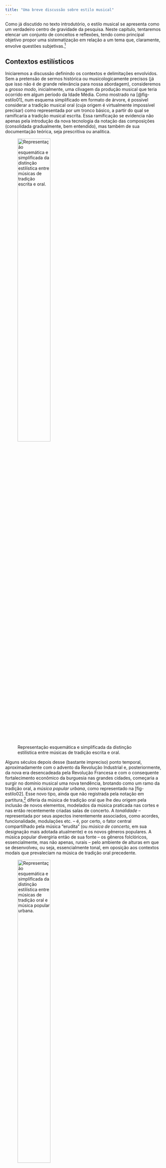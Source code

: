 ```yaml
---
title: "Uma breve discussão sobre estilo musical"
---
```


Como já discutido no texto introdutório, o estilo musical se apresenta como um verdadeiro centro de gravidade da pesquisa. Neste capítulo, tentaremos elencar um conjunto de conceitos e reflexões, tendo como principal objetivo propor uma sistematização em relação a um tema que, claramente, envolve questões subjetivas.^[Nesse sentido, recomendamos como leitura complementar o capítulo intitulado "*What is style?*" [@white-music-data, pp. 54-90], que apresenta uma abordagem aprofundada sobre a questão e com vários pontos de contato com a perspectiva deste projeto.]

## Contextos estilísticos
Iniciaremos a discussão definindo os contextos e delimitações envolvidos. Sem a pretensão de sermos histórica ou musicologicamente precisos (já que isso não é de grande relevância para nossa abordagem), consideremos a *grosso modo*, inicialmente, uma clivagem da produção musical que teria ocorrido em algum período da Idade Média. Como mostrado na [@fig-estilo01], num esquema simplificado em formato de árvore, é possível considerar a tradição musical oral (cuja origem é virtualmente impossível precisar) como representada por um tronco básico, a partir do qual se ramificaria a tradição musical escrita. Essa ramificação se evidencia não apenas pela introdução da nova tecnologia da notação das composições (consolidada gradualmente, bem entendido), mas também de sua documentação teórica, seja prescritiva ou analítica. 

![Representação esquemática e simplificada da distinção estilística entre músicas de tradição escrita e oral.](../figs/estilo-musical-01.png){width=50% #fig-estilo01}

Alguns séculos depois desse (bastante impreciso) ponto temporal, aproximadamente com o advento da Revolução Industrial e, posteriormente, da nova era desencadeada pela Revolução Francesa e com o consequente fortalecimento econômico da burguesia nas grandes cidades, começaria a surgir no domínio musical uma nova tendência, brotando como um ramo da tradição oral, a *música popular urbana*, como representado na [fig-estilo02]. Esse novo tipo, ainda que não registrada pela notação em partitura,^[Como um fenômeno bem mais recente, a produção composicional de vários setores da música popular passou a ser também registrada em partituras, o que decorreu principalmente do aumento da complexidade e da necessidade de incremento da disseminação das obras, através de publicação e comercialização. É o caso, por exemplo, do que observamos com os gêneros que viriam a formar o choro brasileiro (como a polca e o maxixe) e o jazz norte-americano (como o ragtime), já a partir da segunda metade do século XIX (fenômeno semelhante ocorreu, claro, também em outros contextos, como o do tango argentino ou de canções italianas, francesas etc.).] diferia da música de tradição oral que lhe deu origem pela inclusão de novos elementos, modelados da música praticada nas cortes e nas então recentemente criadas salas de concerto. A *tonalidade* -- representada por seus aspectos inerentemente associados, como acordes, funcionalidade, modulações etc. -- é, por certo, o fator central compartilhado pela música "erudita" (ou *música de concerto*, em sua designação mais adotada atualmente) e os novos gêneros populares. A música popular divergiria então de sua fonte -- os gêneros folclóricos, essencialmente, mas não apenas, rurais -- pelo ambiente de alturas em que se desenvolveu, ou seja, essencialmente tonal, em oposição aos contextos modais que prevaleciam na música de tradição oral precedente.

![Representação esquemática e simplificada da distinção estilística entre músicas de tradição oral e música popular urbana.](../figs/estilo-musical-02.png){width=50% #fig-estilo02}

Por outro lado, o ritmo pode ser visto como o fator principal de separação entre a música popular inicial e a música de concerto. Uma grande diversidade de configurações rítmicas -- em sua maioria, derivadas de expressões originalmente coreográficas -- começou a proliferar, dando origem ao que denominamos hoje em dia de gêneros de música popular (samba, choro, baião, jazz, rock, guajira, blues, bolero, rumba, tango, habanera etc.), incluindo seus inúmeros subgêneros. Com o passar do tempo, a divergência erudito/popular começou também a se acentuar em relação a outros aspectos da estrutura musical, surgindo especificidades que passariam a ser peculiares dos gêneros populares. É o que se observa, por exemplo, nos domínios da forma (a estrutura em 12 compassos do blues, o forma rondó do choro etc.), da instrumentação (as big bands, as exuberantes seções de percussão de escolas de samba ou da música cubana etc.) ou da harmonia (os chamados acordes "SubV", o uso de tensões harmônicas como notas estáveis etc.).

No entanto, desde seu surgimento, a nova música popular tem sido distinguida da música de concerto não apenas por suas qualidades intrinsecamente musicais (como aquelas acima mencionadas), mas também por outras questões externas (envolvendo principalmente aspectos sociais e/ou econômicos), como se pertencesse a uma "baixa" e, implicitamente, menos valorada expressão cultural. Infelizmente, parte dessa visão ainda se mantém nos meios acadêmicos, embora haja atualmente uma forte e salutar tendência para que seja superada.

## Música Popular Brasileira: uma discussão preliminar
Dando prosseguimento à presente abordagem introdutória ao tópico "estilo musical", torna-se mais prático e conveniente abandonarmos as representações em árvore e passarmos a configurar os contextos estilísticos como conjuntos, aproveitando a vantagem que esse recurso traz para a discussão, a saber, evidenciar relações de interseção e conexão entre os diferentes contextos.

Nesse sentido, a [fig-estilo03] propõe uma representação simplificada das possíveis relações de mútua influência entre as músicas populares de vários países, elegendo o Brasil como referência. Desse modo, cada contexto pode ser visto como um conjunto que intersecta o contexto brasileiro (por simplicidade, as possíveis interseções entre os conjuntos dos demais países exemplificados foram omitidas). Observe-se que a área compartilhada entre os conjuntos "Brasil" e "EUA" é bem maior do que as demais interseções, o que não é casual no esquema: historicamente, essa relação de influência (a bem da verdade, bastante assimétrica, ou seja, privilegiando o sentido exterior &rarr; interior) foi sempre muito intensa, como, por exemplo, os modismos desencadeados pelo foxtrot ou pelo rock, entre diversos outros ao longo do século XX.

![Representação esquemática e simplificada de contextos de música popular urbana em diversos países em relações de mútua influência com a música popular urbana do Brasil.](../figs/estilo-musical-03.png){width=50% #fig-estilo03}

Direcionando agora o assunto ao foco do presente projeto, podemos considerar o almejado contexto da Música Popular Brasileira (representado consensualmente pela sigla MPB) como o subconjunto "MPB" do conjunto referencial "música popular urbana do Brasil"^[Ver a discussão apresentada na seção Introdução deste livro.] que, implicitamente, conteria outros subconjuntos de similar natureza histórico-estética (eis algumas possibilidades, por exemplo: "sambas-canções dos anos 1930-50", "jazz brasileiro", "BRock", "sambas de enredo" etc.).^[Tais designações trazem à tona uma questão problemática, a saber, uma diferenciação precisa e sistemática entre conceitos não inteiramente congruentes e distintos, como *movimento estético*, *gênero/subgênero*, *contexto histórico* etc. Dada a complexidade que adviria de uma tal investigação, optamos por elaborar um capítulo específico sobre essa questão (que se segue ao presente), no qual apresentaremos nossa visão peculiar sobre essa questão e a discutiremos com maior propriedade e profundidade.]

![Representação esquemática e simplificada do contexto da MPB inserido no superconjunto da música popular urbana do Brasil.](../figs/estilo-musical-04.png){width=50% #fig-estilo04}

Evidentemente, esses conjuntos não podem ser vistos como entes isolados, especialmente dadas as relações de influência, como já mencionado. A [fig-estilo05] atualiza o esquema da [fig-estilo04], conectando o sistema "música popular urbana do Brasil"/"MPB" ao análogo "música popular urbana dos EUA"/"JAZZ", de modo a evidenciar a reputada influência da prática harmônica jazzística sobre a harmonia da MPB, tendo como ponto de entrada a Bossa Nova, disseminando-se em seguida para os demais gêneros.^[Ver, entre outros autores, @tinhorao-samba e @tinhorao-historia-musica-popular.] Trataremos neste projeto tal alegação informal como uma das hipóteses de trabalho a serem adotadas nas análises.^[As diversas hipóteses serão formalmente definidas no momento oportuno.]

![Representação esquemática e simplificada da interseção dos subconjuntos "MPB" e "JAZZ", inseridos em seus respectivos superconjuntos.](../figs/estilo-musical-05.png){width=50% #fig-estilo05}

A [fig-estilo06] apresenta um *zoom* do subconjunto "MPB" de modo a detalhar seu interior.^[A partir deste ponto, o subconjunto "MPB", considerando sua importância para o presente trabalho, passa a ser alternativamente denominado *subconjunto-alvo*, abreviado como SA.] Os estilos dos compositores que formam os membros desse subconjunto (representados por círculos numerados), integram, por sua vez, espécies de "regiões estéticas" identificadas por seus conhecidos "nomes-fantasia": "Tropicalismo", "Bossa Nova", "Clube da Esquina" etc.^[Evidentemente, a figura exemplifica apenas parte do conteúdo do subconjunto, que se subentende como bem mais extenso e com mais (e, certamente, muito mais complicadas) demarcações internas.] Observe-se ainda que o esquema denota situações em que um mesmo compositor atuaria em mais de uma "região". Consideremos, por exemplo, o caso de um compositor cujo estilo (ao qual atribuiríamos, digamos, o número 8) abranja canções tanto  bossa-novistas quanto em estética "nordestina". Tal situação revela um pouco da alta complexidade que envolve estudos sobre o estilo. Embora instigante, não prosseguiremos a investigação em relação a esse aspecto específico.

![Representação esquemática e simplificada do interior do subconjunto-alvo, subdividido em subconjuntos estéticos (identificados por nomes-fantasia) e contendo estilos particulares de compositores (representados por números).](../figs/estilo-musical-06.png){width=50% #fig-estilo06}

Por outro lado, consideramos bastante relevante o mapeamento de inter-relações de influência entre os membros do subconjunto-alvo (esquematizadas na [fig-estilo07]) e, claro, dos pontos de contato entre seus estilos particulares e os elementos que os caracterizam.

![Representação esquemática e simplificada do interior do subconjunto-alvo e de seus membros, conectados por linhas que indicam possíveis relações de afinidade e influência.](../figs/estilo-musical-07.png){width=50% #fig-estilo07}

É também relevante para a investigação que se dá no âmbito deste livro medir sistematicamente características estilísticas do SA como um todo integrado, diferenciando-o tanto do superconjunto que o contém -- "música popular urbana do Brasil" -- quanto do subconjunto "JAZZ" com o qual intersecta. Por hipóteses, os membros de SA herdariam características melódicas do superconjunto (representado pelos gêneros-matrizes do samba e do choro) e elementos harmônicos do subconjunto jazzístico interceptado, como sugerido na [fig-estilo08]. Esses três gêneros (samba, choro e jazz) serão considerados na pesquisa como *grupos de controle* e serão representados por *corpora* de tamanhos semelhantes aos selecionados para a análise.^[O processo será detalhado mais adiante.]

![Representação esquemática e simplificada de possíveis linhas de influência dentro do subconjunto-alvo, envolvendo parcialmente regras melódicas e harmônicas.](../figs/estilo-musical-08.png){width=50% #fig-estilo08}

Por fim, é central para o presente trabalho a *diferenciação* entre os estilos dos membros selecionados do subconjunto-alvo, o que resultará no mapeamento de suas características peculiares. Em outros termos, é preciso estabelecer uma perspectiva adicional, a partir dessa nova dimensão. A [fig-estilo09] propõe uma possível representação dessa dimensão, como um corte transversal do subconjunto. De acordo com essa proposta, os diferentes tamanhos das "linhas" que ligam os "balões" (os estilos composicionais) ao "solo" corresponderiam às particularidades de cada caso.

![Representação esquemática das distintas estratégias praticadas por membros de SA em relação às normas compartilhadas.](../figs/estilo-musical-09.png){width=80% #fig-estilo09}

## Regras e estratégias
Provavelmente, Leonard Meyer foi o pioneiro nos estudos sistemáticos sobre o estilo musical, a partir do que apresenta em seu influente livro *Style and Music* [meyer-style]. Dos vários conceitos e formulações propostos por Meyer, a dualidade *regras/estratégias* apresenta-se como um ótimo ponto de conexão com o desenvolvimento que é proposto neste capítulo.

Basicamente, as normas de estruturação musical tacitamente compartilhadas entre os compositores que habitam o mesmo contexto estético-temporal (por exemplo, uma sintaxe funcional específica, configurações rítmicas características, alternativas de estruturação formal etc.) formariam o conjunto de regras (*rules*)^[Ver [@meyer-style, pp. 20-21].] que, em última instância, estabelece as fronteiras estilísticas desse contexto. Nos termos apresentados nas notas introdutórias do projeto, as regras compartilhadas pelos compositores definiriam justamente os contornos da Prática Comum da MPB. A evidenciação desse comjunto de procedimentos e técnicas é, como já dito, um dos principais objetivos do projeto.

Por outro lado, o conjunto de *preferências* idiossincráticas de um determinado compositor em relação àquelas adotadas por outros membros do mesmo contexto, referentes a determinados aspectos musicais, constituiria, no entendimento de Meyer, um grupo de *estratégias* (*strategies*). Entenda-se  que uma  escolha composicional fortuita não caracterizará, por si só, uma estratégia, o que se daria apenas através de sua cristalização por recorrência. Isso nos traz um ponto de enorme importância para o estudo do estilo, que é justamente a dimensão *estatística*, aspecto também enfatizado por Meyer em seu livro.^[Ver @meyer-style [p. 57]. Esse aspecto também se associa  a questões mais profundas relacionadas a processos cognitivos, como a noção de *aprendizado estatístico* (ver, por exemplo, @huron-anticipation) e as estruturas e funcionalidades dos diferentes tipos de memória que operam no reconhecimento do discurso musical (ver @snyder-music-memory). Em outro ponto de seu livro, Snyder trata ainda do conceito denominado "efeitos subjetivos de agrupamento", que são aprendidos culturalmente (*subjective learned grouping effects*). De acordo com esse autor, tais efeitos são estabelecidos a partir da audição de muitas peças de mesmo estilo. Assim, "tradições formam molduras dentro das quais desvios de normas estilísticas podem ser apreciados e lembrados" [@snyder-music-memory, p. 52]. Devido à complexidade desses temas e ao escopo limitado deste capítulo, passamos ao largo de um exame mais detalhado dessas abordagens, porém destacando suas importâncias e grande relevância para um entendimento pleno do estilo musical.]

## Marcadores estilísticos
Outro conceito de Meyer com grande importância para o presente trabalho
é o de *marcadores estilísticos* (*stylistic markers*).^[Ver @meyer-style [p. 61].] Basicamente, os marcadores são aspectos da estrutura musical com a propriedade de definir –- ou ajudar a definir, juntamente com outros marcadores – um determinado estilo.

Em nosso entendimento sobre o conceito, devidamente adaptado aos objetivos e condições do projeto, um marcador estilístico pode sugerir dois tipos de relação, considerando um determinado *ator* (digamos, o estilo de Caetano Veloso) e um contexto (seja ele o subconjunto-alvo, o superconjunto da "música popular do Brasil", ou os subconjuntos de controle, "JAZZ", "SAMBA" ou "CHORO".): *centrípeta*, que sugere a existência de uma *tendência* razoável de que o ator *pertença* ao contexto em questão, ou então *centrífuga*, neste caso, sugerindo que a tendência de pertencimento é baixa ou virtualmente desprezível.

A [@fig-estilo10] propõe uma ilustração genérica da ação desses conceitos considerando um ator hipotético $x$ e um contexto $C$ de referência. Dois marcadores estilísticos -- $m_1$ e $m_2$ -- apresentam comportamentos distintos: enquanto o primeiro tende a manter $x$ em $C$ (portanto, um marcador centrípeto), a tendência de $m_2$ é oposta, sugerindo uma ação centrífuga.

![Representação esquemática da ação centrípeta e centrífuga, respectivamente, dos marcadores estilísticos $m_1$ e $m_2$ considerando um ator genérico $x$ e um contexto $C$.](../figs/estilo-musical-10.png){width=50% #fig-estilo10}

De modo prático, marcadores estilísticos são associados a *atributos* específicos, melódicos ou harmônicos (por exemplo, número de tonalidades distintas empregadas no *corpus*, presença de classes de acordes de empréstimo modal, configurações rítmicas predominantes etc.).^[Os atributos, classificados como primários e secundários, serão apresentados em detalhes oportunamente.] Os marcadores são avaliados qualitativa ou quantitativamente (neste caso, considerando grandezas percentuais).

Além da natureza qualitativa ou qualitativa, os marcadores podem ser classificados de acordo com a intensidade (ou impacto) com que atuam na tarefa de determinar o pertencimento de um ator a um determinado contexto.^[Ambos os aspectos -- natureza e impacto -- serão discutidos em detalhe num capítulo futuro.] Ou seja, um marcador pode ser considerado como "forte", "fraco" ou mesmo irrelevante nesse sentido. De todo modo, é possível combinar atributos pertencentes a um determinado domínio estrutural (por exemplo, associados a tipos acordais) e acioná-los numa única avaliação (ver [@fig-estilo11]). Observe-se que as tendências podem se reforçar ou conflitar (como no caso do exemplo), resultando dessa ação combinada um único marcador estilístico.^[Importante ressaltar que a resultante não é normalmente calculada pela diferença de tendências centrípetas e centrífugas, mas depende das *qualidades* dos marcadores (algo a ser especificamente discutido nas análises), o que torna sua determinação complexa e algo subjetiva.]

![Ação de um conjunto de marcadores estilísticos sobre $x$ em C com tendência resultante centrífuga.](../figs/estilo-musical-11.png){width=50% #fig-estilo11}
